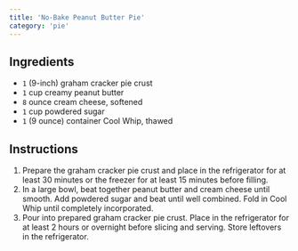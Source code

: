 ```yaml
---
title: 'No-Bake Peanut Butter Pie'
category: 'pie'
---
```


## Ingredients

- `1` (9-inch) graham cracker pie crust
- `1` cup creamy peanut butter
- `8` ounce cream cheese, softened
- `1` cup powdered sugar
- `1` (9 ounce) container Cool Whip, thawed

## Instructions

1. Prepare the graham cracker pie crust and place in the refrigerator for at least 30 minutes or the freezer for at least 15 minutes before filling.
2. In a large bowl, beat together peanut butter and cream cheese until smooth. Add powdered sugar and beat until well combined. Fold in Cool Whip until completely incorporated.
3. Pour into prepared graham cracker pie crust. Place in the refrigerator for at least 2 hours or overnight before slicing and serving. Store leftovers in the refrigerator.
